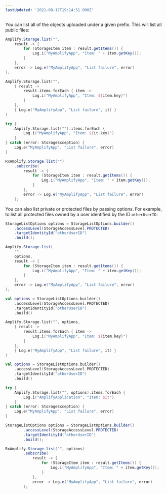 ```yaml
---
lastUpdated: '2021-08-17T19:14:51.000Z'
---
```

You can list all of the objects uploaded under a given prefix. This will list all public files:

<BlockSwitcher>
<Block name="Java">

```java
Amplify.Storage.list("",
    result -> {
        for (StorageItem item : result.getItems()) {
            Log.i("MyAmplifyApp", "Item: " + item.getKey());
        }
    },
    error -> Log.e("MyAmplifyApp", "List failure", error)
);
```

</Block>
<Block name="Kotlin - Callbacks">

```kotlin
Amplify.Storage.list("",
    { result ->
        result.items.forEach { item ->
            Log.i("MyAmplifyApp", "Item: ${item.key}")
        }
    },
    { Log.e("MyAmplifyApp", "List failure", it) }
)
```

</Block>
<Block name="Kotlin - Coroutines (Beta)">

```kotlin
try {
    Amplify.Storage.list("").items.forEach {
        Log.i("MyAmplifyApp", "Item: ${it.key}")
    }
} catch (error: StorageException) {
    Log.e("MyAmplifyApp", "List failure", error)
}
```

</Block>
<Block name="RxJava">

```java
RxAmplify.Storage.list("")
    .subscribe(
        result -> {
            for (StorageItem item : result.getItems()) {
                Log.i("MyAmplifyApp", "Item: " + item.getKey());
            }
        },
        error -> Log.e("MyAmplifyApp", "List failure", error)
    );
```

</Block>
</BlockSwitcher>

You can also list private or protected files by passing options. For example, to list all protected files owned by a user identified by the ID `otherUserID`:

<BlockSwitcher>
<Block name="Java">

```java
StorageListOptions options = StorageListOptions.builder()
    .accessLevel(StorageAccessLevel.PROTECTED)
    .targetIdentityId("otherUserID")
    .build();

Amplify.Storage.list(
    "",
    options,
    result -> {
        for (StorageItem item : result.getItems()) {
            Log.i("MyAmplifyApp", "Item: " + item.getKey());
        }
    },
    error -> Log.e("MyAmplifyApp", "List failure", error)
);
```

</Block>
<Block name="Kotlin - Callbacks">

```kotlin
val options = StorageListOptions.builder()
    .accessLevel(StorageAccessLevel.PROTECTED)
    .targetIdentityId("otherUserID")
    .build()

Amplify.Storage.list("", options,
    { result ->
        result.items.forEach { item ->
            Log.i("MyAmplifyApp", "Item: ${item.key}")
        }
    },
    { Log.e("MyAmplifyApp", "List failure", it) }
)
```

</Block>
<Block name="Kotlin - Coroutines (Beta)">

```kotlin
val options = StorageListOptions.builder()
    .accessLevel(StorageAccessLevel.PROTECTED)
    .targetIdentityId("otherUserID")
    .build()

try {
    Amplify.Storage.list("", options).items.forEach {
        Log.i("AmplifyApplication", "Item: $it")
    }
} catch (error: StorageException) {
    Log.e("MyAmplifyApp", "List failure", error)
}
```

</Block>
<Block name="RxJava">

```java
StorageListOptions options = StorageListOptions.builder()
        .accessLevel(StorageAccessLevel.PROTECTED)
        .targetIdentityId("otherUserID")
        .build();

RxAmplify.Storage.list("", options)
        .subscribe(
            result -> {
                for (StorageItem item : result.getItems()) {
                    Log.i("MyAmplifyApp", "Item: " + item.getKey());
                }
            },
            error -> Log.e("MyAmplifyApp", "List failure", error)
        );
```

</Block>
</BlockSwitcher>
